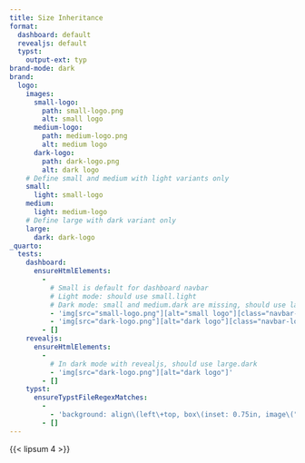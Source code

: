 ```yaml
---
title: Size Inheritance
format:
  dashboard: default
  revealjs: default
  typst:
    output-ext: typ
brand-mode: dark
brand:
  logo:
    images:
      small-logo:
        path: small-logo.png
        alt: small logo
      medium-logo:
        path: medium-logo.png
        alt: medium logo
      dark-logo:
        path: dark-logo.png
        alt: dark logo
    # Define small and medium with light variants only
    small:
      light: small-logo
    medium:
      light: medium-logo
    # Define large with dark variant only
    large:
      dark: dark-logo
_quarto:
  tests:
    dashboard:
      ensureHtmlElements:
        -
          # Small is default for dashboard navbar
          # Light mode: should use small.light
          # Dark mode: small and medium.dark are missing, should use large.dark (not any .light)
          - 'img[src="small-logo.png"][alt="small logo"][class="navbar-logo light-content d-inline-block"]'
          - 'img[src="dark-logo.png"][alt="dark logo"][class="navbar-logo dark-content d-inline-block"]'
        - []
    revealjs:
      ensureHtmlElements:
        -
          # In dark mode with revealjs, should use large.dark
          - 'img[src="dark-logo.png"][alt="dark logo"]'
        - []
    typst:
      ensureTypstFileRegexMatches:
        -
          - 'background: align\(left\+top, box\(inset: 0.75in, image\("dark-logo.png", width: 1\.5in, alt: "dark logo"\)\)'
        - []
---
```


{{< lipsum 4 >}}